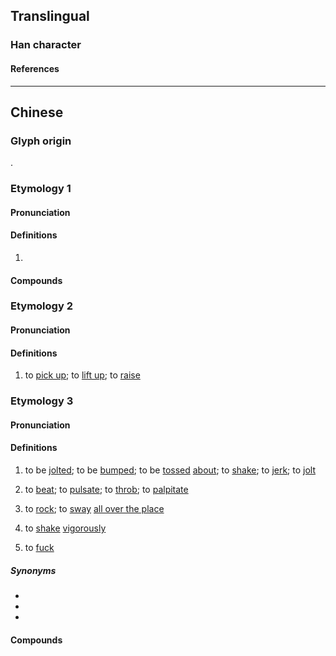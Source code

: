 {{character info}}
==Translingual==

===Han character===
{{Han char|rn=64|rad=手|as=11|sn=14|four=53050|canj=QIHF|ids=⿰扌戚}}

====References====
{{Han ref|kx=0452.010|dkj=12640|dj=0802.050|hdz=31944.020|uh=6475}}

----

==Chinese==

===Glyph origin===
{{Han etym}}
{{Han compound|扌|t1=hand|戚|ls=psc|c1=s|c2=p}}.

===Etymology 1===
{{zh-forms}}

====Pronunciation====
{{zh-pron
|m=shè
|c=saak3
|mc=y
|oc=y
|cat=
}}

====Definitions====
{{zh-hanzi}}

# {{rfdef|zh}}

====Compounds====
{{zh-der|摵摵}}

===Etymology 2===
{{zh-forms|alt=戚}}

====Pronunciation====
{{zh-pron
|c=cik1
|cat=v
}}

====Definitions====
{{zh-hanzi}}

# {{lb|zh|Cantonese}} to [[pick up]]; to [[lift up]]; to [[raise]]

===Etymology 3===
{{zh-forms|alt=䟉,切}}

====Pronunciation====
{{zh-pron
|mn=xm,zz,tw:chhe̍k/qz,ph:chhia̍k
|cat=v
}}

====Definitions====
{{zh-hanzi}}

# {{lb|zh|Hokkien}} to be [[jolted]]; to be [[bumped]]; to be [[tossed]] [[about]]; to [[shake]]; to [[jerk]]; to [[jolt]]
# {{lb|zh|Hokkien}} to [[beat]]; to [[pulsate]]; to [[throb]]; to [[palpitate]]
# {{lb|zh|Hokkien}} to [[rock]]; to [[sway]] [[all over the place]]
# {{lb|zh|Hokkien}} to [[shake]] [[vigorously]]
# {{lb|zh|Philippines|_|Hokkien|vulgar}} to [[fuck]]

=====Synonyms=====
* {{zh-l|顛簸}}
* {{zh-l|跳動}}
* {{zh-l|搖晃}}

====Compounds====
{{zh-der|摵仔|摵齊|摵麵|麵摵|對摵|摵仔麵|超摵|撨摵|麵摵仔}}